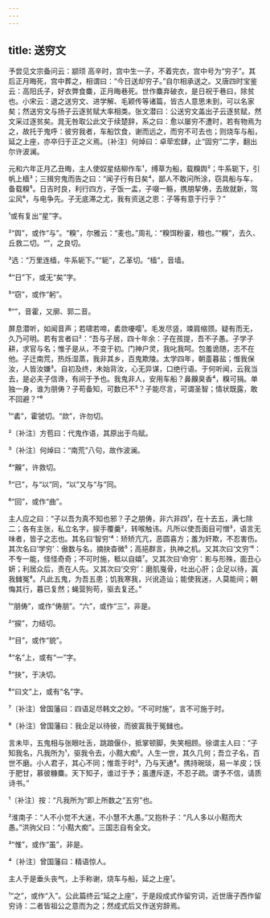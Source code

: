 ```yaml
---
---
---
```

title: 送穷文
---







予尝见文宗备问云：颛顼 高辛时，宫中生一子，不着完衣，宫中号为“穷子”。其后正月晦死，宫中葬之，相谓曰：“今日送却穷子。”自尔相承送之。又唐四时宝鉴云：高阳氏子，好衣弊食麋，正月晦巷死。世作麋弃破衣，是日祝于巷曰，除贫也。小宋云：退之送穷文、进学解、毛颖传等诸篇，皆古人意思未到，可以名家矣；然送穷文与扬子云逐贫赋大率相类。张文潜曰：公送穷文盖出子云逐贫赋，然文采过逐贫矣。晁无咎取公此文于续楚辞，系之曰：愈以屡穷不遭时，若有物焉为之，故托于鬼呼：彼穷我者，车船饮食，谢而远之，而穷不可去也；则烧车与船，延之上座，亦卒归于正之义焉。〔补注〕何焯曰：卓荦宏肆，止“固穷”二字，翻出尔许波澜。

元和六年正月乙丑晦，主人使奴星结柳作车¹，缚草为船，载糗舆²；牛系轭下，引帆上樯³；三揖穷鬼而告之曰：“闻子行有日矣⁴，鄙人不敢问所涂，窃具船与车，备载糗⁵。日吉时良，利行四方，子饭一盂，子啜一觞，携朋挈俦，去故就新，驾尘风⁶，与电争先。子无底滞之尤，我有资送之恩：子等有意于行乎？”

¹或有复出“星”字。

²“舆”，或作“与”。“糗”，尔雅云：“麦也。”周礼：“糗饵粉餈，粮也。”“糗”，去久、丘救二切。“”，之良切。

³选：“万里连樯，牛系轭下。”“轭”，乙革切。“樯”，音墙。

⁴“日”下，或无“矣”字。

⁵“窃”，或作“躬”。

⁶“”，音霍，又廓、郭二音。

屏息潜听，如闻音声；若啸若啼，砉欻嚘嘤¹。毛发尽竖，竦肩缩颈。疑有而无，久乃可明。若有言者曰²：“吾与子居，四十年余：子在孩提，吾不子愚。子学子耕，求官与名；惟子是从，不变于初。门神户灵，我叱我呵。包羞诡随，志不在他。子迁南荒，热烁湿蒸，我非其乡，百鬼欺陵。太学四年，朝齑暮盐；惟我保汝，人皆汝嫌³。自初及终，未始背汝，心无异谋，口绝行语。于何听闻，云我当去，是必夫子信谗，有间于予也。我鬼非人，安用车船？鼻齅臭香⁴，糗可捐。单独一身，谁为朋俦？子苟备知，可数已不⁵？子能尽言，可谓圣智；情状既露，敢不回避？”⁶

¹“砉”，霍虢切。“欻”，许勿切。

²〔补注〕方苞曰：代鬼作语，其原出于鸟赋。

³〔补注〕何焯曰：“南荒”八句，故作波澜。

⁴“齅”，许救切。

⁵“已”，与“以”同，“以”又与“与”同。

⁶“回”，或作“曲”。

主人应之曰：“子以吾为真不知也邪？子之朋俦，非六非四¹，在十去五，满七除二；各有主张，私立名字，捩手覆羹²，转喉触讳。凡所以使吾面目可憎³，语言无味者，皆子之志也。其名曰‘智穷’⁴：矫矫亢亢，恶圆喜方；羞为奸欺，不忍害伤。其次名曰‘学穷’：傲数与名，摘抉杳微⁵；高挹群言，执神之机。又其次曰‘文穷’⁶：不专一能，怪怪奇奇；不可时施，秪以自嬉⁷。又其次曰‘命穷’：影与形殊，面丑心妍；利居众后，责在人先。又其次曰‘交穷’：磨肌戛骨，吐出心肝；企足以待，寘我雠冤⁸。凡此五鬼，为吾五患；饥我寒我，兴讹造讪；能使我迷，人莫能间；朝悔其行，暮已复然；蝇营狗苟，驱去复还。”

¹“朋俦”，或作“俦朋”。“六”，或作“三”，非是。

²“捩”，力结切。

³“目”，或作“貌”。

⁴“名”上，或有“一”字。

⁵“抉”，于决切。

⁶“曰文”上，或有“名”字。

⁷〔补注〕曾国藩曰：四语足尽韩文之妙。“不可时施”，言不可施于时。

⁸〔补注〕曾国藩曰：我企足以待彼，而彼寘我于冤雠也。

言未毕，五鬼相与张眼吐舌，跳踉偃仆，抵掌顿脚，失笑相顾。徐谓主人曰：“子知我名，凡我所为¹，驱我令去，小黠大痴²。人生一世，其久几何；吾立子名，百世不磨。小人君子，其心不同；惟乖于时³，乃与天通⁴。携持琬琰，易一羊皮；饫于肥甘，慕彼糠麋。天下知子，谁过于予；虽遭斥逐，不忍子疏。谓予不信，请质诗书。”

¹〔补注〕按：“凡我所为”即上所数之“五穷”也。

²淮南子：“人不小觉不大迷，不小慧不大愚。”又抱朴子：“凡人多以小黠而大愚。”洪驹父曰：“小黠大痴”。三国志自有全文。

³“惟”，或作“虽”，非是。

⁴〔补注〕曾国藩曰：精语惊人。

主人于是垂头丧气，上手称谢，烧车与船，延之上座¹。

¹“之”，或作“入”。公此篇终云“延之上座”，于是段成式作留穷词，近世唐子西作留穷诗：二者皆祖公之意而为之；然成式后又作送穷辞焉。
